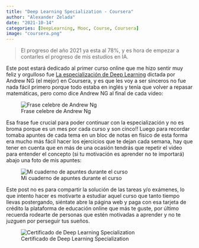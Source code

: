 ```yaml
---
title: "Deep Learning Specialization - Coursera"
author: "Alexander Zelada"
date: "2021-10-14"
categories: [DeepLearning, Mooc, Course, Coursera]
image: "coursera.png"
---
```


> El progreso del año 2021 ya esta al 78%, y es hora de empezar a contarles el progreso de mis estudios en IA. 

Este post estará dedicado al primer curso online que me hizo sentir muy feliz y orgulloso fue [La especialización de Deep Learning](https://www.deeplearning.ai/program/deep-learning-specialization/) dictada por Andrew NG (el mejor) en Coursera, y es que les voy a ser sinceros no fue nada fácil primero porque todo estaba en inglés y tenía que volver a repasar matemáticas, pero como dice Andrew NG al final de cada video:

![Frase celebre de Andrew Ng](andrewngunderstand.jpeg)

Esa frase fue crucial para poder continuar con la especialización y no es broma porque es un mes por cada curso y son cinco!! Luego para recordar tomaba apuntes de cada tema en un bloc de notas en físico de esta forma era mucho más fácil hacer los ejercicios que te dejan cada semana, hay que tener en cuenta que en más de una ocasión tendrás que repetir el video para entender el concepto (si tu motivación es aprender no te importará) abajo una foto de mis apuntes:

![Mi cuaderno de apuntes durante el curso](notebook.png)

Este post no es para compartir la solución de las tareas y/o exámenes, lo que intento hacer es motivarte a estudiar aquel curso que tanto tiempo llevas postergando, siéntate abre la página web y paga con esa tarjeta de crédito la plataforma de educación online que más te guste, por último recuerda rodearte de personas que estén motivadas a aprender y no te juzguen por perseguir tus sueños.

![Certificado de Deep Learning Specialization](courseraDeepLearningSpecialization.png)